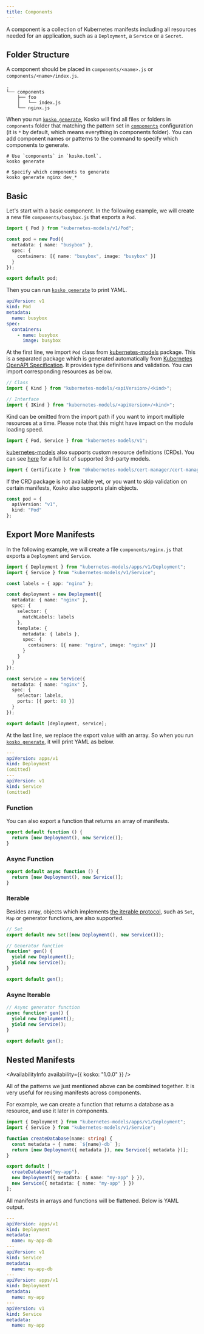 ```yaml
---
title: Components
---
```



A component is a collection of Kubernetes manifests including all resources needed for an application, such as a `Deployment`, a `Service` or a `Secret`.

## Folder Structure

A component should be placed in `components/<name>.js` or `components/<name>/index.js`.

```shell
.
└── components
    ├── foo
    │   └── index.js
    └── nginx.js
```

When you run [`kosko generate`](../cli/generate.mdx), Kosko will find all files or folders in `components` folder that matching the pattern set in [`components`](../configuration.mdx#components) configuration (it is `*` by default, which means everything in components folder). You can add component names or patterns to the command to specify which components to generate.

```shell
# Use `components` in `kosko.toml`.
kosko generate

# Specify which components to generate
kosko generate nginx dev_*
```

## Basic

Let's start with a basic component. In the following example, we will create a new file `components/busybox.js` that exports a `Pod`.

```ts ts2js
import { Pod } from "kubernetes-models/v1/Pod";

const pod = new Pod({
  metadata: { name: "busybox" },
  spec: {
    containers: [{ name: "busybox", image: "busybox" }]
  }
});

export default pod;
```

Then you can run [`kosko generate`](../cli/generate.mdx) to print YAML.

```yaml
apiVersion: v1
kind: Pod
metadata:
  name: busybox
spec:
  containers:
    - name: busybox
      image: busybox
```

At the first line, we import `Pod` class from [kubernetes-models] package. This is a separated package which is generated automatically from [Kubernetes OpenAPI Specification](https://github.com/kubernetes/kubernetes/tree/master/api/openapi-spec). It provides type definitions and validation. You can import corresponding resources as below.

```ts
// Class
import { Kind } from "kubernetes-models/<apiVersion>/<kind>";

// Interface
import { IKind } from "kubernetes-models/<apiVersion>/<kind>";
```

Kind can be omitted from the import path if you want to import multiple resources at a time. Please note that this might have impact on the module loading speed.

```ts
import { Pod, Service } from "kubernetes-models/v1";
```

[kubernetes-models] also supports custom resource definitions (CRDs). You can see [here](https://github.com/tommy351/kubernetes-models-ts#3rd-party-models) for a full list of supported 3rd-party models.

```ts
import { Certificate } from "@kubernetes-models/cert-manager/cert-manager.io/v1/Certificate";
```

If the CRD package is not available yet, or you want to skip validation on certain manifests, Kosko also supports plain objects.

```ts
const pod = {
  apiVersion: "v1",
  kind: "Pod"
};
```

## Export More Manifests

In the following example, we will create a file `components/nginx.js` that exports a `Deployment` and `Service`.

```ts ts2js
import { Deployment } from "kubernetes-models/apps/v1/Deployment";
import { Service } from "kubernetes-models/v1/Service";

const labels = { app: "nginx" };

const deployment = new Deployment({
  metadata: { name: "nginx" },
  spec: {
    selector: {
      matchLabels: labels
    },
    template: {
      metadata: { labels },
      spec: {
        containers: [{ name: "nginx", image: "nginx" }]
      }
    }
  }
});

const service = new Service({
  metadata: { name: "nginx" },
  spec: {
    selector: labels,
    ports: [{ port: 80 }]
  }
});

export default [deployment, service];
```

At the last line, we replace the export value with an array. So when you run [`kosko generate`](../cli/generate.mdx), it will print YAML as below.

```yaml
---
apiVersion: apps/v1
kind: Deployment
(omitted)
---
apiVersion: v1
kind: Service
(omitted)
```

### Function

You can also export a function that returns an array of manifests.

```ts
export default function () {
  return [new Deployment(), new Service()];
}
```

### Async Function

```ts
export default async function () {
  return [new Deployment(), new Service()];
}
```

### Iterable

Besides array, objects which implements [the iterable protocol](https://developer.mozilla.org/en-US/docs/Web/JavaScript/Reference/Iteration_protocols#the_iterable_protocol), such as `Set`, `Map` or generator functions, are also supported.

```ts
// Set
export default new Set([new Deployment(), new Service()]);

// Generator function
function* gen() {
  yield new Deployment();
  yield new Service();
}

export default gen();
```

### Async Iterable

```ts
// Async generator function
async function* gen() {
  yield new Deployment();
  yield new Service();
}

export default gen();
```

## Nested Manifests

<AvailabilityInfo availability={{ kosko: "1.0.0" }} />

All of the patterns we just mentioned above can be combined together. It is very useful for reusing manifests across components.

For example, we can create a function that returns a database as a resource, and use it later in components.

```ts ts2js
import { Deployment } from "kubernetes-models/apps/v1/Deployment";
import { Service } from "kubernetes-models/v1/Service";

function createDatabase(name: string) {
  const metadata = { name: `${name}-db` };
  return [new Deployment({ metadata }), new Service({ metadata })];
}

export default [
  createDatabase("my-app"),
  new Deployment({ metadata: { name: "my-app" } }),
  new Service({ metadata: { name: "my-app" } })
];
```

All manifests in arrays and functions will be flattened. Below is YAML output.

```yaml
---
apiVersion: apps/v1
kind: Deployment
metadata:
  name: my-app-db
---
apiVersion: v1
kind: Service
metadata:
  name: my-app-db
---
apiVersion: apps/v1
kind: Deployment
metadata:
  name: my-app
---
apiVersion: v1
kind: Service
metadata:
  name: my-app
```

[kubernetes-models]: https://github.com/tommy351/kubernetes-models-ts
